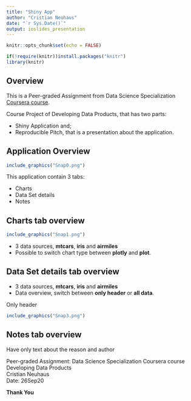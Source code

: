 ```yaml
---
title: "Shiny App"
author: "Cristian Neuhaus"
date: "`r Sys.Date()`"
output: ioslides_presentation
---
```


```r
knitr::opts_chunk$set(echo = FALSE)

```
```r
if(!require(knitr))install.packages("knitr")
library(knitr)
```

## Overview

This is a Peer-graded Assignment from Data Science Specialization [Coursera course](www.coursera.org).  


Course Project of Developing Data Products, that has two parts:

- Shiny Application and;   
- Reproducible Pitch, that is a presentation about the application.  


## Application Overview

```r
include_graphics("Snap0.png")
```

This application contain 3 tabs:

- Charts
- Data Set details
- Notes


## Charts tab overview 
```r
include_graphics("Snap1.png")
```
- 3 data sources, <b>mtcars</b>, <b>iris</b> and <b>airmiles</b>  
- Possible to switch chart type between <b>plotly</b> and <b>plot</b>. 


## Data Set details tab overview 
- 3 data sources, <b>mtcars</b>, <b>iris</b> and <b>airmiles</b>  
- Data overview, switch between <b>only header</b> or <b>all data</b>. 

Only header
```r
include_graphics("Snap3.png")
```

## Notes tab overview{.smaller} 
Have only text about the reason and author  

Peer-graded Assignment: Data Science Specialization Coursera course  
Developing Data Products  
Cristian Neuhaus  
Date: 26Sep20  

**Thank You**
